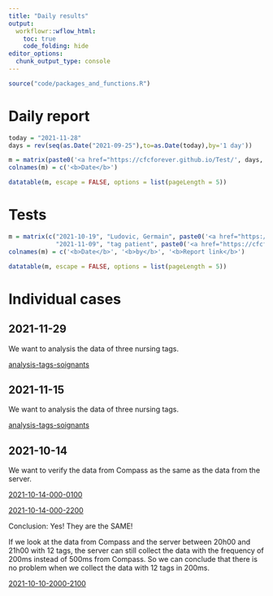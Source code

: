```yaml
---
title: "Daily results"
output:
  workflowr::wflow_html:
    toc: true
    code_folding: hide
editor_options:
  chunk_output_type: console
---
```


```r
source("code/packages_and_functions.R")
```


# Daily report
```r
today = "2021-11-28"
days = rev(seq(as.Date("2021-09-25"),to=as.Date(today),by='1 day'))

m = matrix(paste0('<a href="https://cfcforever.github.io/Test/', days, '.html">', days, '</a>'), nrow = length(days))
colnames(m) = c('<b>Date</b>')

datatable(m, escape = FALSE, options = list(pageLength = 5))
```


# Tests
```r
m = matrix(c("2021-10-19", "Ludovic, Germain", paste0('<a href="https://cfcforever.github.io/Test/2021-10-19-Test.html">', '2021-10-19-Test', '</a>'), 
             "2021-11-09", "tag patient", paste0('<a href="https://cfcforever.github.io/Test/tag_patient.html">', '2021-11-09-tag_patient', '</a>')), ncol = 3, byrow = T)
colnames(m) = c('<b>Date</b>', '<b>by</b>', '<b>Report link</b>')

datatable(m, escape = FALSE, options = list(pageLength = 5))
```


# Individual cases
## 2021-11-29
We want to analysis the data of three nursing tags.

[analysis-tags-soignants](https://cfcforever.github.io/Test/analysis_tags_soignants_20211129.html)

## 2021-11-15
We want to analysis the data of three nursing tags.

[analysis-tags-soignants](https://cfcforever.github.io/Test/analysis_tags_soignants.html)


## 2021-10-14
We want to verify the data from Compass as the same as the data from the server.

[2021-10-14-000-0100](https://cfcforever.github.io/Test/2021-10-14-0000-0100.html)

[2021-10-14-000-2200](https://cfcforever.github.io/Test/2021-10-14-0000-2200.html)

Conclusion: Yes! They are the SAME!

If we look at the data from Compass and the server between 20h00 and 21h00 with 12 tags, the server can still collect the data with the frequency of 200ms instead of 500ms from Compass.
So we can conclude that there is no problem when we collect the data with 12 tags in 200ms.

[2021-10-10-2000-2100](https://cfcforever.github.io/Test/2021-10-10-2000-2100.html)







